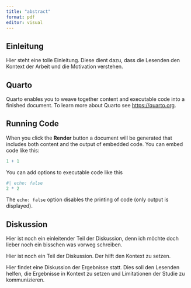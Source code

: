 ```yaml
---
title: "abstract"
format: pdf
editor: visual
---
```


## Einleitung

Hier steht eine tolle Einleitung. Diese dient dazu, dass die Lesenden den Kontext der Arbeit und die Motivation verstehen.

## Quarto

Quarto enables you to weave together content and executable code into a finished document. To learn more about Quarto see <https://quarto.org>.

## Running Code

When you click the **Render** button a document will be generated that includes both content and the output of embedded code. You can embed code like this:

```r
1 + 1
```

You can add options to executable code like this

```r
#| echo: false
2 * 2
```

The `echo: false` option disables the printing of code (only output is displayed).

## Diskussion

Hier ist noch ein einleitender Teil der Diskussion, denn ich möchte doch lieber noch ein bisschen was vorweg schreiben.

Hier ist noch ein Teil der Diskussion. Der hilft den Kontext zu setzen.

Hier findet eine Diskussion der Ergebnisse statt. Dies soll den Lesenden helfen, die Ergebnisse in Kontext zu setzen und Limitationen der Studie zu kommunizieren.
